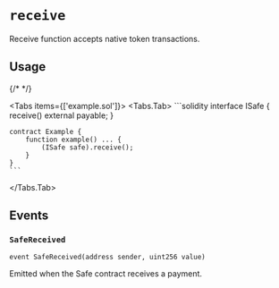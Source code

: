 
# `receive`

Receive function accepts native token transactions.

## Usage

{/* <!-- vale off --> */}

<Tabs items={['example.sol']}>
  <Tabs.Tab>
    ```solidity
    interface ISafe {
        receive() external payable;
    }

    contract Example {
        function example() ... {
            (ISafe safe).receive();
        }
    }
    ```
  </Tabs.Tab>
</Tabs>

## Events

### `SafeReceived`

```solidity
event SafeReceived(address sender, uint256 value)
```

Emitted when the Safe contract receives a payment.
